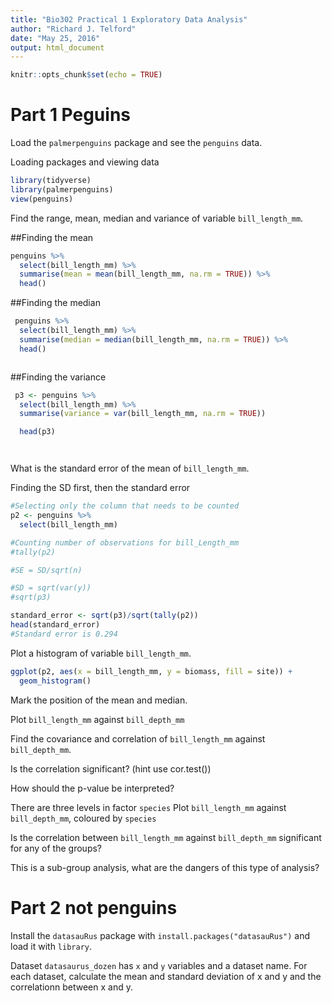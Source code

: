 ```yaml
---
title: "Bio302 Practical 1 Exploratory Data Analysis"
author: "Richard J. Telford"
date: "May 25, 2016"
output: html_document
---
```


```r
knitr::opts_chunk$set(echo = TRUE)
```

# Part 1 Peguins

Load the `palmerpenguins` package and see the `penguins` data.

Loading packages and viewing data
```r
library(tidyverse)
library(palmerpenguins)
view(penguins)
```


Find the range, mean, median and variance of variable `bill_length_mm`.

##Finding the mean
```r
penguins %>% 
  select(bill_length_mm) %>%
  summarise(mean = mean(bill_length_mm, na.rm = TRUE)) %>% 
  head()
```

##Finding the median
```r
 penguins %>% 
  select(bill_length_mm) %>%
  summarise(median = median(bill_length_mm, na.rm = TRUE)) %>% 
  head()



```

##Finding the variance
```r
 p3 <- penguins %>% 
  select(bill_length_mm) %>%
  summarise(variance = var(bill_length_mm, na.rm = TRUE)) 

  head(p3)




```


What is the standard error of the mean of `bill_length_mm`.

Finding the SD first, then the standard error
```r
#Selecting only the column that needs to be counted
p2 <- penguins %>% 
  select(bill_length_mm)

#Counting number of observations for bill_Length_mm
#tally(p2)

#SE = SD/sqrt(n)

#SD = sqrt(var(y))
#sqrt(p3)

standard_error <- sqrt(p3)/sqrt(tally(p2))
head(standard_error)
#Standard error is 0.294
```


Plot a histogram of variable `bill_length_mm`.
```r
ggplot(p2, aes(x = bill_length_mm, y = biomass, fill = site)) +
  geom_histogram()
```

Mark the position of the mean and median.

Plot `bill_length_mm` against `bill_depth_mm`

Find the covariance and correlation of `bill_length_mm` against `bill_depth_mm`.

Is the correlation significant? (hint use cor.test())

How should the p-value be interpreted?

There are three levels in factor `species` Plot `bill_length_mm` against `bill_depth_mm`, coloured by `species`

Is the correlation between `bill_length_mm` against `bill_depth_mm` significant for any of the groups?

This is a sub-group analysis, what are the dangers of this type of analysis?

# Part 2 not penguins

Install the `datasauRus` package with `install.packages("datasauRus")` and load it with `library`.

Dataset `datasaurus_dozen` has `x` and `y` variables and a dataset name. 
For each dataset, calculate the mean and standard deviation of x and y and the correlationn between x and y.